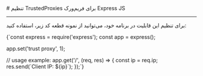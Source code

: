 

<Layout>
<Head>
<title>مستندات پیکربندی و تنظیمات TrustedProxies در Express JS - لیارا</title>
<meta property="og:title" content="مستندات خدمات رایانش ابری لیارا" />
<meta property="og:description" content="مستندات مربوط به نحوه پیکربندی و تنظیم TrustedProxies در Express JS در پلتفرم NodeJS در لیارا"  />
<meta property="og:image" content="https://files.liara.ir/liara/logos/liara-poster.jpg" />
</Head>
# تنظیم TrustedProxies برای فریم‌ورک Express JS
<hr className="mb-2" />

برای تنظیم این قابلیت در برنامه خود، می‌توانید از نمونه قطعه کد زیر، استفاده کنید:

<div className="h-2" />
<div dir='ltr'>
    <Highlight className="bash">
        {`const express = require('express');
const app = express();

app.set('trust proxy', 1);

// usage example:
app.get('/', (req, res) => {
  const ip = req.ip;
  res.send(\`Client IP: \${ip}\`);
});`}
    </Highlight>
</div>
<div className="h-2" />

</Layout>